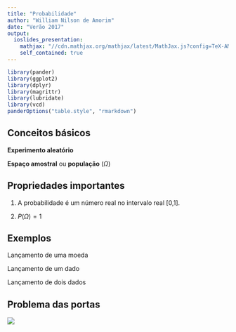 ```yaml
---
title: "Probabilidade"
author: "William Nilson de Amorim"
date: "Verão 2017"
output: 
  ioslides_presentation:
    mathjax: "//cdn.mathjax.org/mathjax/latest/MathJax.js?config=TeX-AMS-MML_HTMLorMML"
    self_contained: true
---
```


```r
library(pander)
library(ggplot2)
library(dplyr)
library(magrittr)
library(lubridate)
library(vcd)
panderOptions("table.style", "rmarkdown")
```

## Conceitos básicos {.build}

<b>Experimento aleatório</b>

<b>Espaço amostral</b> ou <b>população</b> $(\Omega)$

## Propriedades importantes

1. A probabilidade é um número real no intervalo real [0,1].

2. $P(\Omega) = 1$

## Exemplos

Lançamento de uma moeda

Lançamento de um dado

Lançamento de dois dados

## Problema das portas {.flexbox .vcenter}

<div class="centered">
![](portas.png)
</div>

